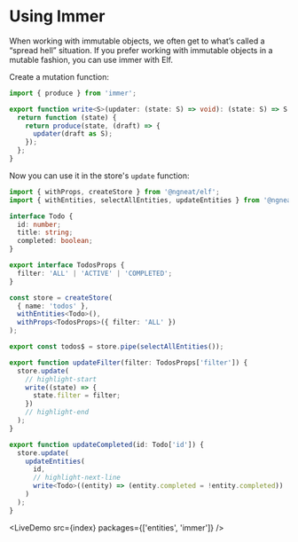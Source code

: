 # Using Immer


When working with immutable objects, we often get to what’s called a “spread hell” situation. If you prefer working with immutable objects in a mutable fashion, you can use immer with Elf.

Create a mutation function:

```ts title="store/mutations.ts"
import { produce } from 'immer';

export function write<S>(updater: (state: S) => void): (state: S) => S {
  return function (state) {
    return produce(state, (draft) => {
      updater(draft as S);
    });
  };
}
```

Now you can use it in the store's `update` function:

```ts title="todos.respository.ts"
import { withProps, createStore } from '@ngneat/elf';
import { withEntities, selectAllEntities, updateEntities } from '@ngneat/elf-entities';

interface Todo {
  id: number;
  title: string;
  completed: boolean;
}

export interface TodosProps {
  filter: 'ALL' | 'ACTIVE' | 'COMPLETED';
}

const store = createStore(
  { name: 'todos' },
  withEntities<Todo>(),
  withProps<TodosProps>({ filter: 'ALL' })
);

export const todos$ = store.pipe(selectAllEntities());

export function updateFilter(filter: TodosProps['filter']) {
  store.update(
    // highlight-start
    write((state) => {
      state.filter = filter;
    })
    // highlight-end
  );
}

export function updateCompleted(id: Todo['id']) {
  store.update(
    updateEntities(
      id,
      // highlight-next-line
      write<Todo>((entity) => (entity.completed = !entity.completed))
    )
  );
}
```

<LiveDemo src={index} packages={['entities', 'immer']} />
